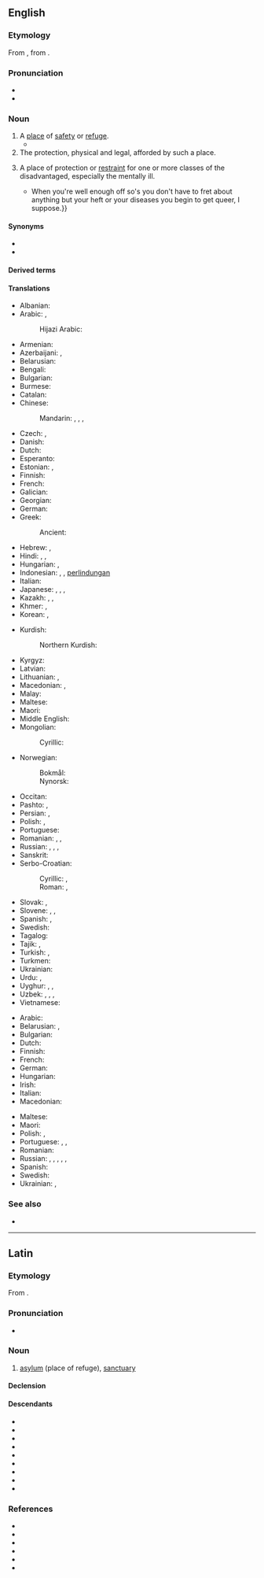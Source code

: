 ==English==

===Etymology===
From {{bor|en|la|asylum}}, from {{der|en|grc|ἄσυλον}}.

===Pronunciation===
* {{audio|en|en-us-asylum.ogg|Audio (US)}}
* {{IPA|en|/əˈsaɪləm/}}

===Noun===
{{en-noun|s|asyla}}

# A [[place]] of [[safety]] or [[refuge]].
#* {{RQ:Landon Francesca Carrara|page=295|volume=II|text=All the busy concerns of daily existence were utterly abhorrent to me. I loathed the sound of others' voices—I hated to be mixed up with their petty routine of ordinary cares; here was an '''asylum''' offered to me—here I might lay down all the offices of humanity, and dwell beside that grave whose rest was now my only desire.}}
# The protection, physical and legal, afforded by such a place.
# {{lb|en|dated}} A place of protection or [[restraint]] for one or more classes of the disadvantaged, especially the mentally ill.
#* {{quote-book|en|year=1913|author={{w|Joseph C. Lincoln}}|chapter=5
|title=[http://openlibrary.org/works/OL5535161W Mr. Pratt's Patients]
|passage=Of all the queer collections of humans outside of a crazy '''asylum''', it seemed to me this sanitarium was the cup winner. {{...}} When you're well enough off so's you don't have to fret about anything but your heft or your diseases you begin to get queer, I suppose.}}

====Synonyms====
* {{l|en|sanctuary}}
* {{l|en|shelter}}

====Derived terms====
{{der2|en|asylee|asylum seeker|insane asylum|mental asylum|orphan asylum|Magdalene asylum|lunatic asylum|lunatics have taken over the asylum|political asylum}}

====Translations====
{{trans-top|place of safety}}
* Albanian: {{t+|sq|azil|m}}
* Arabic: {{t|ar|مَلْجَأ|m}}, {{t+|ar|مَوْئِل|m}}
*: Hijazi Arabic: {{t|acw|مَلْجَأ|m|tr=maljaʼ}}
* Armenian: {{t+|hy|ապաստան}}
* Azerbaijani: {{t|az|pənah}}, {{t|az|sığıncaq}}
* Belarusian: {{t|be|прыту́лак|m}}
* Bengali: {{t|bn|পানা}}
* Bulgarian: {{t+|bg|убе́жище|n}}
* Burmese: {{t+|my|ခိုလှုံခွင့်}}
* Catalan: {{t+|ca|asil|m}}
* Chinese:
*: Mandarin: {{t+|cmn|庇護}}, {{t+|cmn|庇护|tr=bìhù}}, {{t+|cmn|避難所}}, {{t+|cmn|避难所|tr=bìnànsuǒ}}
* Czech: {{t+|cs|útočiště|n}}, {{t+|cs|azyl|m}}
* Danish: {{t+|da|asyl|n}}
* Dutch: {{t+|nl|asiel|n}}
* Esperanto: {{t|eo|azilo}}
* Estonian: {{t|et|varjupaik}}, {{t+|et|asüül}}
* Finnish: {{t+|fi|turvapaikka}}
* French: {{t+|fr|asile|m}}
* Galician: {{t+|gl|asilo|m}}
* Georgian: {{t|ka|თავშესაფარი}}
* German: {{t+|de|Asyl|m}}
* Greek: {{t+|el|άσυλο}}
*: Ancient: {{t|grc|ἄσυλον|n}}
* Hebrew: {{t-check|he|הקדש|tr=hekdeish}}, {{t+check|he|מדיני}}
* Hindi: {{t+|hi|पनाह|f}}, {{t|hi|पनाहगाह|m}}, {{t+|hi|शरण|f}}
* Hungarian: {{t+|hu|menhely}}, {{t+|hu|menedékhely}}
* Indonesian: {{t|id|asilum}}, {{t+|id|suaka}}, [[lindung|perlindungan]]
* Italian: {{t+|it|asilo|m}}
* Japanese: {{t|ja|アジール|tr=ajīru}}, {{t|ja|アサイラム|tr=asairamu}}, {{t|ja|避難所|tr=ひなんじょ, hinanjo}}, {{t|ja|養護施設|tr=ようごしせつ, yōgo sisetsu}} {{qualifier|for children}}
* Kazakh: {{t|kk|баспана}}, {{t|kk|бассауға}}, {{t|kk|пана}}
* Khmer: {{t+|km|បដិសរណដ្ឋាន}}, {{t|km|ទីជ្រកកោន}}
* Korean: {{t+|ko|망명(亡命)}}, {{t+|ko|피난처(避難處)}}
{{trans-mid}}
* Kurdish:
*: Northern Kurdish: {{t+|kmr|penageh}}
* Kyrgyz: {{t|ky|башкалка}}
* Latvian: {{t|lv|patvērums|m}}
* Lithuanian: {{t|lt|prieglauda|f}}, {{t|lt|prieglobstis|m}}
* Macedonian: {{t|mk|уточиште|n}}, {{t|mk|азил|m}}
* Malay: {{t+|ms|suaka}}
* Maltese: {{t|mt|refuġju}}
* Maori: {{t|mi|piringa}}
* Middle English: {{t|enm|grith}}
* Mongolian:
*: Cyrillic: {{t+|mn|орогнол}}
* Norwegian:
*: Bokmål: {{t|nb|asyl|n}}
*: Nynorsk: {{t|nn|asyl|n}}
* Occitan: {{t+|oc|asil|m}}
* Pashto: {{t|ps|پناه|m|tr=panāh}}, {{t|ps|پناه ګاه|m|tr=panāh gāh}}
* Persian: {{t+|fa|پناه|tr=panâh}}, {{t+|fa|پناه گاه|tr=panâh gâh}}
* Polish: {{t+|pl|azyl|m}}, {{t+|pl|przytułek|m}}
* Portuguese: {{t+|pt|asilo|m}}
* Romanian: {{t+|ro|azil|n}}, {{t+|ro|adăpost|n}}, {{t+|ro|sanctuar|n}}
* Russian: {{t+|ru|убе́жище|n}}, {{t+|ru|прибе́жище|n}}, {{t+|ru|приста́нище|n}}, {{t+|ru|прию́т|m}}
* Sanskrit: {{t+|sa|ओकस्|n}}
* Serbo-Croatian:
*: Cyrillic: {{t|sh|а̀зӣл|m}}, {{t|sh|у̀точӣште|n}}
*: Roman: {{t+|sh|àzīl|m}}, {{t+|sh|ùtočīšte|n}}
* Slovak: {{t|sk|azyl|m}}, {{t|sk|útočište|n}}
* Slovene: {{t+|sl|azil|m}}, {{t|sl|zatočišče|n}}, {{t|sl|pribežališče|n}}
* Spanish: {{t+|es|asilo|m}}, {{t+|es|santuario|m}}
* Swedish: {{t+|sv|asyl|c}}
* Tagalog: {{t|tl|kalingaan}}
* Tajik: {{t|tg|паноҳгоҳ}}, {{t|tg|паноҳ}}
* Turkish: {{t+|tr|sığınak}}, {{t+|tr|iltica}}
* Turkmen: {{t|tk|gaçybatalga}}
* Ukrainian: {{t+|uk|приту́лок|m}}
* Urdu: {{t|ur|پناہ|f|tr=panāh}}, {{t|ur|پناہگاہ‎|m|tr=panāhgāh}}
* Uyghur: {{t|ug|پاناھگاھ}}, {{t|ug|پاناھ}}, {{t|ug|جاي}}
* Uzbek: {{t+|uz|boshpana}}, {{t+|uz|joy}}, {{t+|uz|panoh}}, {{t+|uz|panohgoh}}
* Vietnamese: {{t|vi|viện cứu tế}}
{{trans-bottom}}

{{trans-top|mental asylum}}
* Arabic: {{t|ar|لُجُوء|m}}
* Belarusian: {{t|be|[[псыхіятры́чны]] [[шпіта́ль]]|f}}, {{t|be|[[вар'я́цкі]] [[дом]]|m}}
* Bulgarian: {{t|bg|лу́дница|f}}
* Dutch: {{t|nl|psychiatrische instelling|f}}
* Finnish: {{t+|fi|mielisairaala}}
* French: {{t|fr|asile psychiatrique|m}}
* German: {{t|de|psychiatrische Anstalt|f}}
* Hungarian: {{t+|hu|elmegyógyintézet}}
* Irish: {{t|ga|gealtlann|f}}
* Italian: {{t+|it|manicomio|m}}
* Macedonian: {{t|mk|лудница|f}}
{{trans-mid}}
* Maltese: {{t|mt|manikomju}}
* Maori: {{t|mi|hōhipera mate hinengaro}}
* Polish: {{t+|pl|szpital psychiatryczny|m}}, {{t|pl|dom obłąkanych|m}}
* Portuguese: {{t+|pt|manicómio|m}} {{qualifier|Portugal}}, {{t+|pt|manicômio|m}} {{qualifier|Brazil}}, {{t+|pt|hospício}} {{qualifier|Brazil}}
* Romanian: {{t+|ro|azil|n}}
* Russian: {{t|ru|[[психиатрический|психиатри́ческая]] [[лече́бница]]|f}}, {{t|ru|[[психиатрический|психиатри́ческая]] [[больни́ца]]|f}}, {{t+|ru|психбольни́ца|f}}, {{t+|ru|психу́шка|f}} {{qualifier|colloquial}}, {{t+|ru|сумасше́дший дом|f}} {{qualifier|colloquial}}, {{t+|ru|дурдо́м|m}} {{qualifier|pejorative}}
* Spanish: {{t+|es|manicomio|m}}
* Swedish: {{t+|sv|mentalsjukhus|n}}
* Ukrainian: {{t|uk|[[психіатричний|психіатри́чна]] [[ліка́рня]]|f}}, {{t+|uk|божеві́льня|m}}
{{trans-bottom}}

{{trans-see|right of asylum|right of asylum}}

===See also===
* {{l|en|refugee}}
{{C|en|Law}}

----

==Latin==

===Etymology===
From {{der|la|grc|ἄσυλον}}.

===Pronunciation===
* {{la-IPA|asȳlum}}

===Noun===
{{la-noun|asȳlum<2>}}

# [[asylum]] (place of refuge), [[sanctuary]]
#: {{syn|la|latebra|receptāculum|tēctum|refugium|dēverticulum}}

====Declension====
{{la-ndecl|asȳlum<2>}}

====Descendants====
{{top3}}
* {{desc|ca|asil}}
* {{desc|en|asylum|bor=1}}
* {{desc|fr|asile}}
* {{desc|gl|asilo}}
* {{desc|de|Asyl|bor=1}}
* {{desc|it|asilo}}
* {{desc|oc|asil}}
* {{desc|pt|asilo}}
* {{desc|es|asilo}}
{{bottom}}

===References===
* {{R:L&S}}
* {{R:Elementary Lewis}}
* {{R:Gaffiot}}
* {{R:Peck}}
* {{R:Platner}}
* {{R:Smith's Antiquities}}